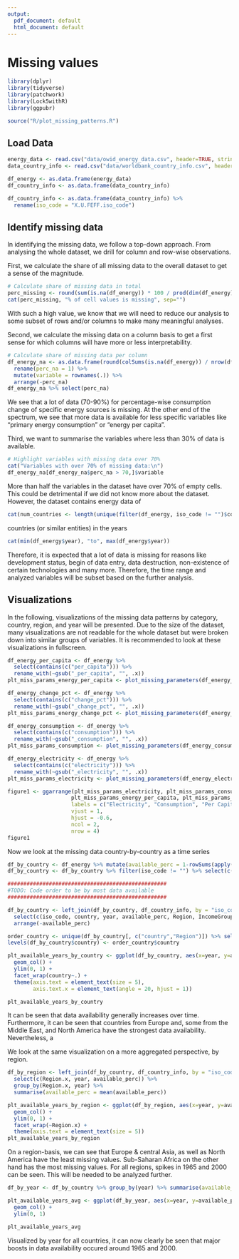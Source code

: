 ```yaml
---
output:
  pdf_document: default
  html_document: default
---
```

# Missing values

```r
library(dplyr)
library(tidyverse)
library(patchwork)
library(Lock5withR)
library(ggpubr)

source("R/plot_missing_patterns.R")
```

## Load Data
```r
energy_data <- read.csv("data/owid_energy_data.csv", header=TRUE, stringsAsFactors=FALSE)
data_country_info <- read.csv("data/worldbank_country_info.csv", header=TRUE, stringsAsFactors=FALSE, encoding = "UTF-8")

df_energy <- as.data.frame(energy_data)
df_country_info <- as.data.frame(data_country_info)

df_country_info <- as.data.frame(data_country_info) %>% 
  rename(iso_code = "X.U.FEFF.iso_code")
```

## Identify missing data
In identifying the missing data, we follow a top-down approach. From analysing the whole dataset, we drill for column and row-wise observations.

First, we calculate the share of all missing data to the overall dataset to get a sense of the magnitude.
```r
# Calculate share of missing data in total
perc_missing <- round(sum(is.na(df_energy)) * 100 / prod(dim(df_energy)), 1)
cat(perc_missing, "% of cell values is missing", sep="")
```
With such a high value, we know that we will need to reduce our analysis to some subset of rows and/or columns to make many meaningful analyses.

Second, we calculate the missing data on a column basis to get a first sense for which columns will have more or less interpretability.
```r
# Calculate share of missing data per column
df_energy_na <- as.data.frame(round(colSums(is.na(df_energy)) / nrow(df_energy) * 100, 1)) %>% 
  rename(perc_na = 1) %>%
  mutate(variable = rownames(.)) %>%
  arrange(-perc_na)
df_energy_na %>% select(perc_na)
```

We see that a lot of data (70-90%) for percentage-wise consumption change of specific energy sources is missing. At the other end of the spectrum, we see that more data is available for less specific variables like "primary energy consumption" or "energy per capita".

Third, we want to summarise the variables where less than 30% of data is available.
```r
# Highlight variables with missing data over 70%
cat("Variables with over 70% of missing data:\n")
df_energy_na[df_energy_na$perc_na > 70,]$variable
```
More than half the variables in the dataset have over 70% of empty cells.
This could be detrimental if we did not know more about the dataset. However, the dataset contains energy data of 

```r
cat(num_countries <- length(unique(filter(df_energy, iso_code != "")$country)))
```
countries (or similar entities) in the years
```r
cat(min(df_energy$year), "to", max(df_energy$year))
```
Therefore, it is expected that a lot of data is missing for reasons like development status, begin of data entry, data destruction, non-existence of certain technologies and many more. Therefore, the time range and analyzed variables will be subset based on the further analysis.

## Visualizations
In the following, visualizations of the missing data patterns by category, country, region, and year will be presented. Due to the size of the dataset, many visualizations are not readable for the whole dataset but were broken down into similar groups of variables. It is recommended to look at these visualizations in fullscreen.
```r
df_energy_per_capita <- df_energy %>% 
  select(contains(c("per_capita"))) %>% 
  rename_with(~gsub("_per_capita", "", .x))
plt_miss_params_energy_per_capita <- plot_missing_parameters(df_energy_per_capita, TRUE)

df_energy_change_pct <- df_energy %>% 
  select(contains(c("change_pct"))) %>% 
  rename_with(~gsub("_change_pct", "", .x))
plt_miss_params_energy_change_pct <- plot_missing_parameters(df_energy_change_pct, TRUE)

df_energy_consumption <- df_energy %>% 
  select(contains(c("consumption"))) %>% 
  rename_with(~gsub("_consumption", "", .x))
plt_miss_params_consumption <- plot_missing_parameters(df_energy_consumption, TRUE)

df_energy_electricity <- df_energy %>% 
  select(contains(c("electricity"))) %>% 
  rename_with(~gsub("_electricity", "", .x))
plt_miss_params_electricity <- plot_missing_parameters(df_energy_electricity, TRUE)

figure1 <- ggarrange(plt_miss_params_electricity, plt_miss_params_consumption, 
                    plt_miss_params_energy_per_capita, plt_miss_params_energy_change_pct,
                    labels = c("Electricity", "Consumption", "Per Capita", "Percentage Change"),
                    vjust = 1,
                    hjust = -0.6,
                    ncol = 2, 
                    nrow = 4)
figure1
```

Now we look at the missing data country-by-country as a time series
```r
df_by_country <- df_energy %>% mutate(available_perc = 1-rowSums(apply(is.na(df_energy), 2, as.numeric))/ncol(df_energy))
df_by_country <- df_by_country %>% filter(iso_code != "") %>% select(c(iso_code, country, year, available_perc))

##################################################
#TODO: Code order to be by most data available
##################################################

df_by_country <- left_join(df_by_country, df_country_info, by = "iso_code") %>%
  select(c(iso_code, country, year, available_perc, Region, IncomeGroup)) %>%
  arrange(-available_perc)

order_country <- unique(df_by_country[, c("country","Region")]) %>% select(country)
levels(df_by_country$country) <- order_country$country

plt_available_years_by_country <- ggplot(df_by_country, aes(x=year, y=available_perc, color=Region)) + 
  geom_col() + 
  ylim(0, 1) +
  facet_wrap(country~.) +
  theme(axis.text = element_text(size = 5),
        axis.text.x = element_text(angle = 20, hjust = 1))

plt_available_years_by_country
```
It can be seen that data availability generally increases over time. Furthermore, it can be seen that countries from Europe and, some from the Middle East, and North America have the strongest data availability. Nevertheless, a 


We look at the same visualization on a more aggregated perspective, by region.
```r
df_by_region <- left_join(df_by_country, df_country_info, by = "iso_code") %>%
  select(c(Region.x, year, available_perc)) %>%
  group_by(Region.x, year) %>%
  summarise(available_perc = mean(available_perc))

plt_available_years_by_region <- ggplot(df_by_region, aes(x=year, y=available_perc)) + 
  geom_col() + 
  ylim(0, 1) +
  facet_wrap(~Region.x) +
  theme(axis.text = element_text(size = 5))
plt_available_years_by_region
```
On a region-basis, we can see that Europe & central Asia, as well as North America have the least missing values. Sub-Saharan Africa on the other hand has the most missing values. For all regions, spikes in 1965 and 2000 can be seen. This will be needed to be analyzed further.


```r
df_by_year <- df_by_country %>% group_by(year) %>% summarise(available_perc = mean(available_perc))

plt_available_years_avg <- ggplot(df_by_year, aes(x=year, y=available_perc)) + 
  geom_col() + 
  ylim(0, 1)

plt_available_years_avg
```

Visualized by year for all countries, it can now clearly be seen that major boosts in data availability occured around 1965 and 2000.

